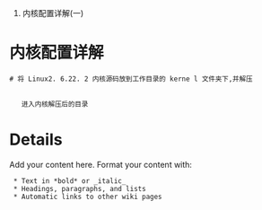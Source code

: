 #内核配置详解(一)

= 内核配置详解 =

 # 将 Linux2. 6.22. 2 内核源码放到工作目录的 kerne l 文件夹下,并解压
   {{{# tar xzvf linux2.6.22.2.tar.gz}}}
   {{{# cd linux2.6.22.2}}}
    进入内核解压后的目录

= Details =

Add your content here.  Format your content with:
  * Text in *bold* or _italic_
  * Headings, paragraphs, and lists
  * Automatic links to other wiki pages
